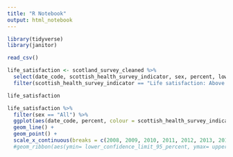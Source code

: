 ```yaml
---
title: "R Notebook"
output: html_notebook
---
```


```r
library(tidyverse) 
library(janitor) 
```

```r
read_csv()
```


```r
life_satisfaction <- scotland_survey_cleaned %>% 
  select(date_code, scottish_health_survey_indicator, sex, percent, lower_confidence_limit_95_percent, upper_confidence_limit_95_percent) %>% 
  filter(scottish_health_survey_indicator == "Life satisfaction: Above the mode (9 to 10-Extremely satisfied)" | scottish_health_survey_indicator == "Life satisfaction: Below the mode (0-Extremely dissatisfied to 7)" | scottish_health_survey_indicator == "Life satisfaction: Mode (8)")  

life_satisfaction
```


```r
life_satisfaction %>% 
  filter(sex == "All") %>% 
  ggplot(aes(date_code, percent, colour = scottish_health_survey_indicator)) + 
  geom_line() + 
  geom_point() + 
  scale_x_continuous(breaks = c(2008, 2009, 2010, 2011, 2012, 2013, 2014, 2015, 2016, 2017, 2018, 2019))  
  #geom_ribbon(aes(ymin= lower_confidence_limit_95_percent, ymax= upper_confidence_limit_95_percent), linetype = 1, alpha = 0.1) s
```

